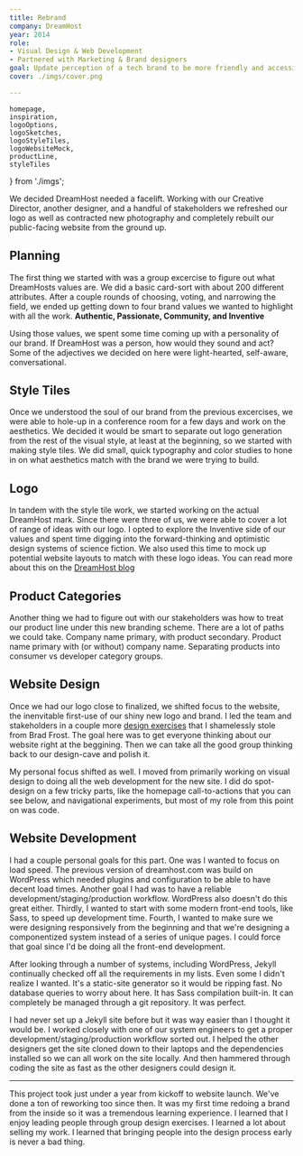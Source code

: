 ```yaml
---
title: Rebrand
company: DreamHost
year: 2014
role:
- Visual Design & Web Development
- Partnered with Marketing & Brand designers
goal: Update perception of a tech brand to be more friendly and accessible
cover: ./imgs/cover.png

---
```

	homepage,
	inspiration,
	logoOptions,
	logoSketches,
	logoStyleTiles,
	logoWebsiteMock,
	productLine,
	styleTiles
} from './imgs';

We decided DreamHost needed a facelift. Working with our Creative Director, another designer, and a handful of stakeholders we refreshed our logo as well as contracted new photography and completely rebuilt our public-facing website from the ground up.

## Planning
The first thing we started with was a group excercise to figure out what DreamHosts values are. We did a basic card-sort with about 200 different attributes. After a couple rounds of choosing, voting, and narrowing the field, we ended up getting down to four brand values we wanted to highlight with all the work.
**Authentic, Passionate, Community, and Inventive**

Using those values, we spent some time coming up with a personality of our brand. If DreamHost was a person, how would they sound and act? Some of the adjectives we decided on here were light-hearted, self-aware, conversational.

## Style Tiles
Once we understood the soul of our brand from the previous excercises, we were able to hole-up in a conference room for a few days and work on the aesthetics. We decided it would be smart to separate out logo generation from the rest of the visual style, at least at the beginning, so we started with making style tiles. We did small, quick typography and color studies to hone in on what aesthetics match with the brand we were trying to build.


<Asset src={styleTiles} alt="style tiles" />
<Asset src={logoStyleTiles} alt="logo style tiles" />

## Logo
In tandem with the style tile work, we started working on the actual DreamHost mark. Since there were three of us, we were able to cover a lot of range of ideas with our logo. I opted to explore the Inventive side of our values and spent time digging into the forward-thinking and optimistic design systems of science fiction. We also used this time to mock up potential website layouts to match with these logo ideas. You can read more about this on the [DreamHost blog](https://www.dreamhost.com/blog/2014/08/22/the-redesign-of-dreamhost-com-how-the-new-logo-came-about/)


<Asset src={inspiration} alt="inspiration" />
<Asset src={logoSketches} alt="logo sketches" />
<Asset src={logoOptions} alt="logo options" />
<Asset src={logoWebsiteMock} alt="logo website mockup" />

## Product Categories
Another thing we had to figure out with our stakeholders was how to treat our product line under this new branding scheme. There are a lot of paths we could take. Company name primary, with product secondary. Product name primary with (or without) company name. Separating products into consumer vs developer category groups.

<Asset src={productLine} alt="Product Line" />

## Website Design
Once we had our logo close to finalized, we shifted focus to the website, the inenvitable first-use of our shiny new logo and brand. I led the team and stakeholders in a couple more [design exercises](http://bradfrost.com/blog/post/establishing-design-direction/) that I shamelessly stole from Brad Frost. The goal here was to get everyone thinking about our website right at the beggining. Then we can take all the good group thinking back to our design-cave and polish it.

My personal focus shifted as well. I moved from primarily working on visual design to doing all the web development for the new site. I did do spot-design on a few tricky parts, like the homepage call-to-actions that you can see below, and navigational experiments, but most of my role from this point on was code.


<Asset src={homepage} alt="homepage" />

## Website Development
I had a couple personal goals for this part. One was I wanted to focus on load speed. The previous version of dreamhost.com was build on WordPress which needed plugins and configuration to be able to have decent load times. Another goal I had was to have a reliable development/staging/production workflow. WordPress also doesn't do this great either. Thirdly, I wanted to start with some modern front-end tools, like Sass, to speed up development time. Fourth, I wanted to make sure we were designing responsively from the beginning and that we're designing a componentized system instead of a series of unique pages. I could force that goal since I'd be doing all the front-end development.

After looking through a number of systems, including WordPress, Jekyll continually checked off all the requirements in my lists. Even some I didn't realize I wanted. It's a static-site generator so it would be ripping fast. No database queries to worry about here. It has Sass compilation built-in. It can completely be managed through a git repository. It was perfect.

I had never set up a Jekyll site before but it was way easier than I thought it would be. I worked closely with one of our system engineers to get a proper development/staging/production workflow sorted out. I helped the other designers get the site cloned down to their laptops and the dependencies installed so we can all work on the site locally. And then hammered through coding the site as fast as the other designers could design it.

---

This project took just under a year from kickoff to website launch. We've done a ton of reworking too since then. It was my first time redoing a brand from the inside so it was a tremendous learning experience. I learned that I enjoy leading people through group design exercises. I learned a lot about selling my work. I learned that bringing people into the design process early is never a bad thing.
